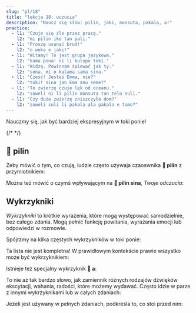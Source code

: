 ```yaml
---
slug: "pl/18"
title: "lekcja 18: uczucia"
description: "Naucz się słów: pilin, jaki, monsuta, pakala, a!"
practice:
  - l1: "Czuje się źle przez pracę."
    l2: "mi pilin ike tan pali."
  - l1: "Proszę usunąć brud!"
    l2: "o weka e jaki!"
  - l1: "Witamy! To jest grupa językowa."
    l2: "kama pona! ni li kulupu toki."
  - l1: "Widzę. Powinnam śpiewać jak ty."
    l2: "sona. mi o kalama sama sina."
  - l1: "Cześć! Jesteś Emma, nie?"
    l2: "toki! sina jan Ema anu seme?"
  - l1: "To zwierzę czuje lęk od oceanu."
    l2: "soweli ni li pilin monsuta tan telo suli."
  - l1: "Czy duże zwierzę zniszczyło dom?"
    l2: "soweli suli li pakala ala pakala e tomo?"
---
```



Nauczmy się, jak być bardziej ekspresyjnym w toki ponie!

<List>
  <Word sl="pilin" m="czuć, doświadczyć; serce" />
  <Word sl="jaki" m="brudny, obrzydliwy, zgniły" />
  <Word sl="monsuta" m="coś strasznego, lęk" />
  <Word sl="pakala" m="niszczyć, ranić" />
  {/* <Word sl="taso" m="ale, tylko" />*/}
</List>

## 󱥎 pilin

Żeby mówić o tym, co czują, ludzie często używaja czaoswnika **󱥎 pilin** z przymiotnikiem:

<List>
  <Word sl="pilin pona" m="czuć się dobrze" />
  <Word sl="pilin wawa" m="czuć się silny" />
  <Sentence sl="mi pilin nasa." m="Czuję się dziwnie." />
  <Sentence sl="sina pilin seme?" m="Jak się czujesz?" />
  <Sentence sl="mi pilin monsuta tan soweli." m="Mam lęk przed zwierzętami." />
</List>

Można też mówić o czymś wpływającym na **󱥎 pilin sina**, *Twoje odczucia*:

<List>
  <Sentence sl="sina pona e pilin mi." m="Polepszasz mi nastrój." />
  <Sentence sl="kon li jaki tawa pilin." m="Czuję, że powietrze cuchnie." />
</List>

## Wykrzykniki

*Wykrzykniki* to krótkie wyrażenia, które mogą występować samodzielnie, bez całego zdania. Mogą pełnić funkcję powitania, wyrażania emocji lub odpowiedzi w rozmowie.

Spójrzmy na kilka częstych wykrzykników w toki ponie:

<List>
  <Word sl="toki!" m="Cześć! Pogadajmy!" />
  <Word sl="pona!" m="Dobrze." />
  <Word sl="sona." m="Widzę. Rozumiem. Zrozumiano." />
  <Word sl="wawa!" m="Niesamowite! Świetnie!" />
  <Word sl="lon." m="To prawda." />
  <Word sl="kama pona!" m="Witamy!" />
</List>

Ta lista nie jest kompletna! W prawidłowym kontekście prawie wszystko może być wykrzyknikiem:

<List>
  <Word sl="pipi!" m="(A!) Robak!" />
</List>

Istnieje też specjalny wykrzyknik **󱤀 a**:

<List>
  <Word sl="a" m="ach, ech, och" />
</List>

To nie aż tak bardzo słowo, jak zamiennik różnych rodzajów dźwięków ekscytacji, wahania, radości, które możemy wydawać. Często idzie w parze z innymi wykrzyknikami lub w całych zdaniach:

<List>
    <Word sl="suwi a!" m="Jak słodkie!" />
    <Word sl="a, ken." m="A, może." />
    <Word sp="󱤀&zwnj;󱤀&zwnj;󱤀" sl="a a a!" m="hahaha!" />
</List>

Jeżeli jest używany w pełnych zdaniach, podkreśla to, co stoi przed nim:

<List>
    <Sentence sl="mi sona ala a e ni!" m="<strong>Nie</strong> wiedziałem tego!" />
</List>

<Practice exercises={frontmatter.practice} client:load />
